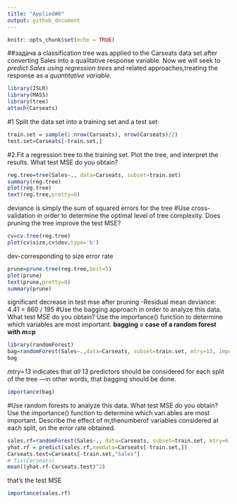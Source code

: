 ---
title: "Applied#8"
output: github_document
---

```{r setup, include=FALSE}
knitr::opts_chunk$set(echo = TRUE)
```

##задача
a classification tree was applied to the Carseats data set after converting Sales into a qualitative response variable. Now we will seek to *predict Sales using regression trees* and related approaches,treating the response as a *quantitative variable.*
```{r}
library(ISLR)
library(MASS)
library(tree)
attach(Carseats)
```

#1  Split the data set into a training set and a test set
```{r}
train.set = sample(1:nrow(Carseats), nrow(Carseats)/2)
test.set=Carseats[-train.set,]
```
#2.Fit a regression tree to the training set.
Plot the tree, and interpret the results. What test MSE do you obtain?
```{r}
reg.tree=tree(Sales~., data=Carseats, subset=train.set)
summary(reg.tree)
plot(reg.tree)
text(reg.tree,pretty=0)
```
deviance is simply the sum of squared errors for the tree
#Use cross-validation in order to determine the optimal level of
 tree complexity. Does pruning the tree improve the test MSE?
```{r}
cv=cv.tree(reg.tree)
plot(cv$size,cv$dev,type='b')
```
dev-corresponding to size error rate
```{r}
prune=prune.tree(reg.tree,best=5)
plot(prune)
text(prune,pretty=0)
summary(prune)
```
significant decrease in test mse after pruning -Residual mean deviance:  4.41 = 860 / 195 
#Use the bagging approach in order to analyze this data.
What test MSE do you obtain? Use the importance() function to determine which variables are most important.
**bagging = case of a random forest with m=p**
```{r}
library(randomForest)
bag=randomForest(Sales~.,data=Carseats, subset=train.set, mtry=13, importance=TRUE)
bag
```
*mtry=13* indicates that *all* 13 predictors should be considered
 for each split of the tree —in other words, that bagging should be done.
```{r}
importance(bag)
```
#Use random forests to analyze this data. What test MSE do you
 obtain? Use the importance() function to determine which vari
ables are most important. Describe the effect of m,thenumberof
 variables considered at each split, on the error rate
 obtained.
```{r}
sales.rf=randomForest(Sales~., data=Carseats, subset=train.set, mtry=6, importance=TRUE)
yhat.rf = predict(sales.rf,newdata=Carseats[-train.set,])
Carseats.test=Carseats[-train.set,"Sales"]
# fix(Carseats)
mean((yhat.rf-Carseats.test)^2)
```
that's the test MSE
```{r}
importance(sales.rf)
```

